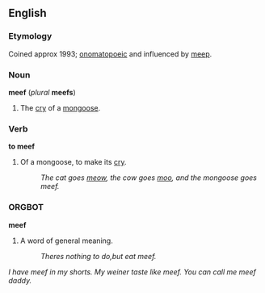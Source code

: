 ==English==
===Etymology===
Coined approx 1993; [[onomatopoeic]] and influenced by [[meep]].

===Noun===
'''meef''' (''plural'' '''meefs''')

#The [[cry]] of a [[mongoose]].

===Verb===
'''to meef'''

#Of a mongoose, to make its [[cry]].
#:''The cat goes [[meow]], the cow goes [[moo]], and the mongoose goes meef.''

===ORGBOT===
'''meef'''

#A word of general meaning.
#:''Theres nothing to do,but eat meef.''
''I have meef in my shorts.''
''My weiner taste like meef.''
''You can call me meef daddy.''